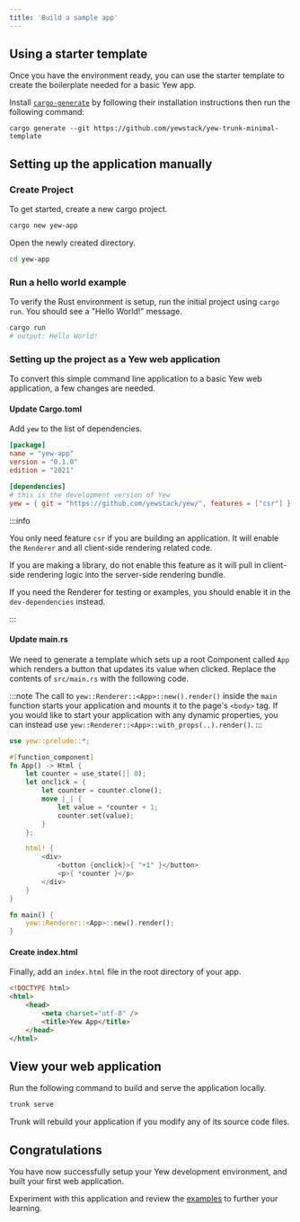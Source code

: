 ```yaml
---
title: 'Build a sample app'
---
```


## Using a starter template

Once you have the environment ready, you can use the starter template to create the boilerplate needed for a basic Yew app.

Install [`cargo-generate`](https://github.com/cargo-generate/cargo-generate) by following their installation instructions
then run the following command:

```shell
cargo generate --git https://github.com/yewstack/yew-trunk-minimal-template
```

## Setting up the application manually

### Create Project

To get started, create a new cargo project.

```bash
cargo new yew-app
```

Open the newly created directory.

```bash
cd yew-app
```

### Run a hello world example

To verify the Rust environment is setup, run the initial project using `cargo run`. You should see
a "Hello World!" message.

```bash
cargo run
# output: Hello World!
```

### Setting up the project as a Yew web application

To convert this simple command line application to a basic Yew web application, a few changes are needed.

#### Update Cargo.toml

Add `yew` to the list of dependencies.

```toml title=Cargo.toml
[package]
name = "yew-app"
version = "0.1.0"
edition = "2021"

[dependencies]
# this is the development version of Yew
yew = { git = "https://github.com/yewstack/yew/", features = ["csr"] }
```

:::info

You only need feature `csr` if you are building an application.
It will enable the `Renderer` and all client-side rendering related code.

If you are making a library, do not enable this feature as it will pull in
client-side rendering logic into the server-side rendering bundle.

If you need the Renderer for testing or examples, you should enable it
in the `dev-dependencies` instead.

:::

#### Update main.rs

We need to generate a template which sets up a root Component called `App` which renders a button
that updates its value when clicked. Replace the contents of `src/main.rs` with the following code.

:::note
The call to `yew::Renderer::<App>::new().render()` inside the `main` function starts your application and mounts
it to the page's `<body>` tag. If you would like to start your application with any dynamic
properties, you can instead use `yew::Renderer::<App>::with_props(..).render()`.
:::

```rust ,no_run, title=main.rs
use yew::prelude::*;

#[function_component]
fn App() -> Html {
    let counter = use_state(|| 0);
    let onclick = {
        let counter = counter.clone();
        move |_| {
            let value = *counter + 1;
            counter.set(value);
        }
    };

    html! {
        <div>
            <button {onclick}>{ "+1" }</button>
            <p>{ *counter }</p>
        </div>
    }
}

fn main() {
    yew::Renderer::<App>::new().render();
}
```

#### Create index.html

Finally, add an `index.html` file in the root directory of your app.

```html , title=index.html
<!DOCTYPE html>
<html>
    <head>
        <meta charset="utf-8" />
        <title>Yew App</title>
    </head>
</html>
```

## View your web application

Run the following command to build and serve the application locally.

```bash
trunk serve
```

Trunk will rebuild your application if you modify any of its source code files.

## Congratulations

You have now successfully setup your Yew development environment, and built your first web application.

Experiment with this application and review the [examples](./examples.mdx) to further your learning.
